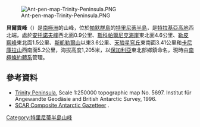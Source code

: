 [[Image:Ant-pen-map-Trinity-Peninsula.PNG|thumb]]

{{coord|63|44|16|S|58|36|45|W|display=title}}

'''貝爾貢峰'''（{{lang-en|Belgun Peak}}）是[[南極洲|南極洲]]的山峰，位於[[帕默群島|帕默群島]]的[[特里尼蒂半島|特里尼蒂半島]]，是[[特拉基亞高地|特拉基亞高地]]西北端，處於[[安托諾夫峰|安托諾夫峰]]西北面0.9公里、[[斯科帕爾尼克海崖|斯科帕爾尼克海崖]]東北面4.6公里、[[勒皮察峰|勒皮察峰]]東北面1.5公里、[[斯凱勒爾山|斯凱勒爾山]]以東3.6公里、[[天狼星穹丘|天狼星穹丘]]東南面3.41公里和[[卡尼庫拉山|卡尼庫拉山]]西南面5.2公里，海拔高度1,205米，以[[保加利亞|保加利亞]]東北部鄉鎮命名，現時由[[南極條約體系|南極條約體系]]管理。

==參考資料==
* [https://web.archive.org/web/20131002100340/http://www.bkg.bund.de/nn_193194/DE/Bundesamt/Downloads/Kostenlose-Karten/Antarktis-Karten/Satellitenbildkarten/Scale250/Daten/Trinity-Peninsula%2CtemplateId%3Draw%2Cproperty%3DpublicationFile.pdf/Trinity-Peninsula.pdf Trinity Peninsula.] Scale 1:250000 topographic map No. 5697. Institut für Angewandte Geodäsie and British Antarctic Survey, 1996.
* [http://data.aad.gov.au/aadc/gaz/scar/ SCAR Composite Antarctic Gazetteer] {{WebCite|url=https://www.webcitation.org/5ug2CfC7m?url=http://data.aad.gov.au/aadc/gaz/scar/ |date=20101202140255 |dateformat=iso }}.

{{DEFAULTSORT:Belgun Peak}}
[[Category:特里尼蒂半島山峰|Category:特里尼蒂半島山峰]]


{{TrinityPeninsula-geo-stub}}